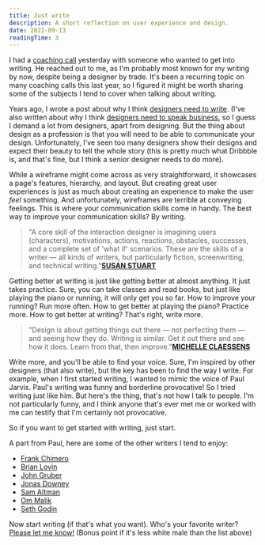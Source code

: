 ```yaml
---
title: Just write
description: A short reflection on user experience and design.
date: 2022-09-13
readingTime: 3
---
```


I had a <a href="/coaching/">coaching call</a> yesterday with someone who wanted to get into writing. He reached out to me, as I'm probably most known for my writing by now, despite being a designer by trade. It's been a recurring topic on many coaching calls this last year, so I figured it might be worth sharing some of the subjects I tend to cover when talking about writing.

Years ago, I wrote a post about why I think <a href="/designers-write/">designers need to write</a>. (I've also written about why I think <a href="/speak-business/">designers need to speak business</a>, so I guess I demand a lot from designers, apart from designing. But the thing about design as a profession is that you will need to be able to communicate your design. Unfortunately, I've seen too many designers show their designs and expect their beauty to tell the whole story (this is pretty much what Dribbble is, and that's fine, but I think a senior designer needs to do more).

While a wireframe might come across as very straightforward, it showcases a page's features, hierarchy, and layout. But creating great user experiences is just as much about creating an experience to make the user *feel* something. And unfortunately, wireframes are terrible at conveying feelings. This is where your communication skills come in handy. The best way to improve your communication skills? By writing.

>"A core skill of the interaction designer is imagining users (characters), motivations, actions, reactions, obstacles, successes, and a complete set of 'what if' scenarios. These are the skills of a writer — all kinds of writers, but particularly fiction, screenwriting, and technical writing."**<a href="https://blog.prototypr.io/why-creating-a-ux-is-like-writing-often-more-than-art-288efae9523e">SUSAN STUART</a>**

Getting better at writing is just like getting better at almost anything. It just takes practice. Sure, you can take classes and read books, but just like playing the piano or running, it will only get you so far. How to improve your running? Run more often. How to get better at playing the piano? Practice more. How to get better at writing? That's right, write more.

>"Design is about getting things out there — not perfecting them — and seeing how they do. Writing is similar. Get it out there and see how it does. Learn from that, then improve."**<a href="https://uxdesign.cc/just-write-why-product-designers-should-write-and-how-to-get-started-672cb3294d6d">MICHELLE CLAESSENS</a>**

Write more, and you'll be able to find your voice. Sure, I'm inspired by other designers (that also write), but the key has been to find the way I write. For example, when I first started writing, I wanted to mimic the voice of Paul Jarvis. Paul's writing was funny and borderline provocative! So I tried writing just like him. But here's the thing, that's not how I talk to people. I'm not particularly funny, and I think anyone that's ever met me or worked with me can testify that I'm certainly not provocative.

So if you want to get started with writing, just start.

A part from Paul, here are some of the other writers I tend to enjoy:
- <a href="https://frankchimero.com">Frank Chimero</a>
- <a href="https://brianlovin.com/writing">Brian Lovin</a>
- <a href="https://daringfireball.net">John Gruber</a>
- <a href="https://jonas.do/writing/">Jonas Downey</a>
- <a href="https://blog.samaltman.com">Sam Altman</a>
- <a href="https://om.co/journal/">Om Malik</a>
- <a href="https://seths.blog">Seth Godin</a>

Now start writing (if that's what you want). Who's your favorite writer? <a href="/contact">Please let me know!</a> (Bonus point if it's less white male than the list above)